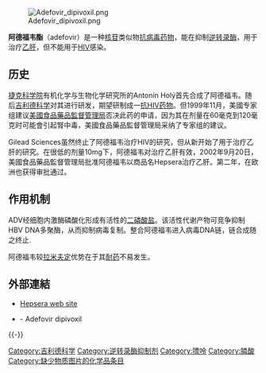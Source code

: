 {{medical}}
{{drugbox<!-- Drugbox data refers to adefovir, not adefovir dipivoxil. -->
| IUPAC_name = 9-[2-(膦酰甲氧基)乙基]腺嘌呤
| image = Adefovir.svg
| width = 208
| CAS_number_Ref = {{cascite|changed|??}}
| CAS_number = 106941-25-7
| ATC_prefix = J05
| ATC_suffix = AF08
| ATC_supplemental = 
| PubChem = 60172
| DrugBank_Ref = {{drugbankcite|changed|??}}
| DrugBank = APRD00781
| DrugBank2_Ref = {{drugbankcite|correct|drugbank}}
| DrugBank2 = DB00718
| ChemSpiderID_Ref = {{chemspidercite|correct|chemspider}}
| ChemSpiderID = 54252
| NIAID_ChemDB = 028595
| UNII_Ref = {{fdacite|correct|FDA}}
| UNII = 6GQP90I798
| ChEBI_Ref = {{ebicite|correct|EBI}} 
| ChEBI = 2469
| KEGG_Ref = {{keggcite|correct|kegg}}
| KEGG = D02768
| ChEMBL_Ref = {{ebicite|correct|EBI}}
| ChEMBL = 484
| C = 8 | H = 12 | N = 5 | O = 4 | P = 1
| molecular_weight = 273.186 g/mol
| bioavailability = 59%
| protein_bound = 
| metabolism = 
| elimination_half-life = 7.5h
| pregnancy_US = C
| legal_status = Rx-only
| routes_of_administration = 口服
}}
[[File:Adefovir_dipivoxil.png|right]]

'''阿德福韦酯'''（adefovir）是一种[[核苷|核苷]]类似物[[抗病毒药物|抗病毒药物]]，能在抑制[[逆转录酶|逆转录酶]]，用于治疗[[乙肝|乙肝]]，但不能用于[[HIV|HIV]]感染。

== 历史 ==
[[捷克科学院|捷克科学院]]有机化学与生物化学研究所的Antonín Holý首先合成了阿德福韦。随后[[吉利德科学|吉利德科学]]对其进行研发，期望研制成一[[抗HIV药物|抗HIV药物]]。但1999年11月，美國专家组建议[[美國食品藥品監督管理局|美國食品藥品監督管理局]]否决此药的申请，因为其在剂量在60毫克到120毫克时可能會引起腎中毒，美國食品藥品監督管理局采纳了专家组的建议。

Gilead Sciences虽然终止了阿德福韦治疗HIV的研究，但从新开始了用于治疗乙肝的研究。在很低的剂量10mg下，阿德福韦对治疗乙肝有效，2002年9月20日，美國食品藥品監督管理局批准阿德福韦以商品名Hepsera治疗乙肝。第二年，在欧洲也获得审批通过。

==作用机制==
ADV经细胞内激酶磷酸化形成有活性的[[二磷酸盐|二磷酸盐]]。该活性代谢产物可竞争抑制HBV DNA多聚酶，从而抑制病毒复制。整合阿德福韦进入病毒DNA链，链合成随之终止.

阿德福韦较[[拉米夫定|拉米夫定]]优势在于其[[耐药|耐药]]不易发生。

==外部連結==
*[http://www.hepsera.com Hepsera web site] {{Wayback|url=http://www.hepsera.com/ |date=20111220004322 }}
*{{PubChem|60172}} - Adefovir dipivoxil
{{-}}
{{抗病毒药物}}
{{抗DNA病毒药物}}

[[Category:吉利德科学|Category:吉利德科学]]
[[Category:逆转录酶抑制剂|Category:逆转录酶抑制剂]]
[[Category:嘌呤|Category:嘌呤]]
[[Category:膦酸|Category:膦酸]]
[[Category:缺少物质图片的化学品条目|Category:缺少物质图片的化学品条目]]